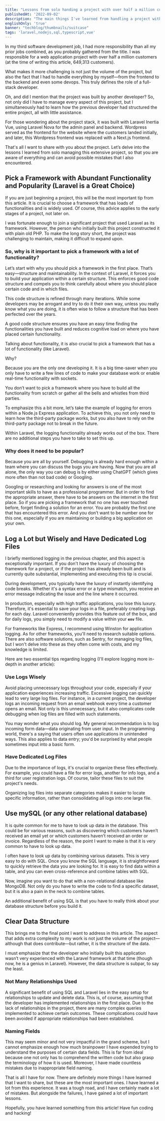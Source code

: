```yaml
---
title: "Lessons from solo handing a project with over half a million customers"
publishedAt: '2022-09-02'
description: "The main things I've learned from handling a project with over half a million customers on my own."
englishOnly: 'true'
banner: "techblog/thumbnails/suitcase"
tags: 'laravel,nodejs,sql,typescript,vue'
---
```


In my third software development job, I had more responsibility than all my prior jobs combined, as you probably gathered from the title. I was responsible for a web application project with over half a million customers (at the time of writing this article, 649,313 customers).

What makes it more challenging is not just the volume of the project, but also the fact that I had to handle everything by myself—from the frontend to the backend and even some devops. This truly defines the role of a full-stack developer.

Oh, and did I mention that the project was built by another developer? So, not only did I have to manage every aspect of this project, but I simultaneously had to learn how the previous developer had structured the entire project, all with little assistance.

For those wondering about the project stack, it was built with Laravel Inertia Vue, using Laravel Nova for the admin panel and backend. Wordpress served as the frontend for the website where the customers landed initially, and later, this Wordpress frontend was replaced with a Next.js frontend.

That's all I want to share with you about the project. Let’s delve into the lessons I learned from solo managing this extensive project, so that you are aware of everything and can avoid possible mistakes that I also encountered.

## Pick a Framework with Abundant Functionality and Popularity (Laravel is a Great Choice)

If you are just beginning a project, this will be the most important tip from this article. It is crucial to choose a framework that has loads of functionalities and is widely used. Of course, this advice applies to the early stages of a project, not later on.

I was fortunate enough to join a significant project that used Laravel as its framework. However, the person who initially built this project constructed it with plain old PHP. To make the long story short, the project was challenging to maintain, making it difficult to expand upon.

### So, why is it important to pick a framework with a lot of functionality?

Let’s start with why you should pick a framework in the first place. That’s easy—structure and maintainability. In the context of Laravel, it forces you to build your application within a certain structure. This enforces good code structure and compels you to think carefully about where you should place certain code and in which files.

This code structure is refined through many iterations. While some developers may be arrogant and try to do it their own way, unless you really know what you are doing, it is often wise to follow a structure that has been perfected over the years.

A good code structure ensures you have an easy time finding the functionalities you have built and reduces cognitive load on where you have placed certain functionality.

Talking about functionality, it is also crucial to pick a framework that has a lot of functionality (like Laravel).

Why?

Because you are the only one developing it. It is a big time-saver when you only have to write a few lines of code to make your database work or enable real-time functionality with sockets.

You don’t want to pick a framework where you have to build all the functionality from scratch or gather all the bells and whistles from third parties.

To emphasize this a bit more, let’s take the example of logging for errors within a Node.js Express application. To achieve this, you not only need to learn how the third-party package works, but you also have to rely on the third-party package not to break in the future.

Within Laravel, the logging functionality already works out of the box. There are no additional steps you have to take to set this up.

### Why does it need to be popular?

Because you are all by yourself. Debugging is already hard enough within a team where you can discuss the bugs you are having. Now that you are all alone, the only way you can debug is by either using ChatGPT (which gives more often than not bad code) or Googling.

Googling or researching and looking for answers is one of the most important skills to have as a professional programmer. But in order to find the appropriate answer, there have to be answers on the internet in the first place. So if you are picking a framework that no one has ever touched before, forget finding a solution for an error. You are probably the first one that has encountered this error. And you don’t want to be number one for this one, especially if you are maintaining or building a big application on your own.

## Log a Lot but Wisely and Have Dedicated Log Files

I briefly mentioned logging in the previous chapter, and this aspect is exceptionally important. If you don't have the luxury of choosing the framework for a project, or if the project has already been built and is currently quite substantial, implementing and executing this tip is crucial.

During development, you typically have the luxury of instantly identifying code breaks. Whether it's a syntax error or a type mismatch, you receive an error message indicating the issue and the line where it occurred.

In production, especially with high traffic applications, you lose this luxury. Therefore, it's essential to save your logs in a file, preferably creating logs for each day. Laravel conveniently provides this feature out of the box, and for daily logs, you simply need to modify a value within your **`env`** file.

For frameworks like Express, I recommend using Winston for application logging. As for other frameworks, you'll need to research suitable options. There are also software solutions, such as Sentry, for managing log files, but I won't delve into these as they often come with costs, and my knowledge is limited.

Here are two essential tips regarding logging (I'll explore logging more in-depth in another article):

### Use Logs Wisely

Avoid placing unnecessary logs throughout your code, especially if your application experiences increasing traffic. Excessive logging can quickly lead to very large log files. For instance, in a current project, the developer logs an incoming request from an email webhook every time a customer opens an email. Not only is this unnecessary, but it also complicates code debugging when log files are filled with such statements.

You may wonder what you should log. My general recommendation is to log incoming form data—data originating from user input. In the programming world, there's a saying that users often use applications in unintended ways. This also applies to data entry; you'd be surprised by what people sometimes input into a basic form.

### Have Dedicated Log Files

Due to the importance of logs, it's crucial to organize these files effectively. For example, you could have a file for error logs, another for info logs, and a third for user registration logs. Of course, tailor these files to suit the project's needs.

Organizing log files into separate categories makes it easier to locate specific information, rather than consolidating all logs into one large file.

## Use mySQL (or any other relational database)

It is quite common for me to have to look up data in the database. This could be for various reasons, such as discovering which customers haven’t received an email yet or which customers haven’t received an order or invoice. Regardless of the reason, the point I want to make is that it is very common to have to look up data.

I often have to look up data by combining various datasets. This is very easy to do with SQL. Once you know the SQL language, it is straightforward to quickly retrieve the data you are looking for. It is easy to find data within a table, and you can even cross-reference and combine tables with SQL.

Now, imagine you want to do that with a non-relational database like MongoDB. Not only do you have to write the code to find a specific dataset, but it is also a pain in the neck to combine tables.

An additional benefit of using SQL is that you have to really think about your database structure before you build it.

## Clear Data Structure

This brings me to the final point I want to address in this article. The aspect that adds extra complexity to my work is not just the volume of the project—although that does contribute—but rather, it is the structure of the data.

I must emphasize that the developer who initially built this application wasn’t very experienced with the Laravel framework at that time (though now, he is a genius in Laravel). However, the data structure is subpar, to say the least.

### Not Many Relationships Used

A significant benefit of using SQL and Laravel lies in the easy setup for relationships to update and delete data. This is, of course, assuming that the developer has implemented relationships in the first place. Due to the lack of relationships in the project, there are many complex queries implemented to achieve certain outcomes. These complications could have been avoided if appropriate relationships had been established.

### Naming Fields

This may seem minor and not very impactful in the grand scheme, but I cannot emphasize enough how much brainpower I have expended trying to understand the purposes of certain data fields. This is far from ideal because one not only has to comprehend the written code but also grasp the terminology of how it is used. Moreover, I have made countless mistakes due to inappropriate field naming.

That is all I have for now. There are definitely more things I have learned that I want to share, but these are the most important ones. I have learned a lot from this experience. It was a tough road, and I have certainly made a lot of mistakes. But alongside the failures, I have gained a lot of important lessons.

Hopefully, you have learned something from this article! Have fun coding and hacking!